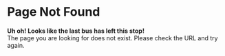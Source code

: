 # Page Not Found
**Uh oh! Looks like the last bus has left this stop!**<br />The page you are looking for does not exist. Please check the URL and try again.
